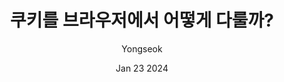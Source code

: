 ---
title: '쿠키를 브라우저에서 어떻게 다룰까?'
description: '쿠키 관련 영상을 보다가... 쿠키 속성을 브라우저에서 다루는 부분이 궁금해졌다.'
author: 'Yongseok'
date: 'Jan 23 2024'
isSolved: false
---